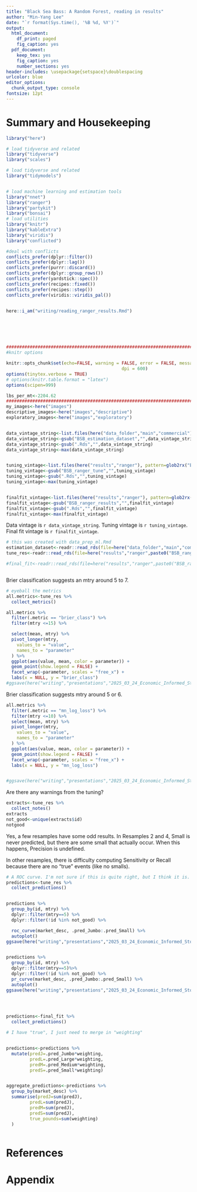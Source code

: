 ```yaml
---
title: "Black Sea Bass: A Random Forest, reading in results"
author: "Min-Yang Lee"
date: "`r format(Sys.time(), '%B %d, %Y')`"
output:
  html_document:
    df_print: paged
    fig_caption: yes
  pdf_document:
    keep_tex: yes
    fig_caption: yes
    number_sections: yes
header-includes: \usepackage{setspace}\doublespacing
urlcolor: blue
editor_options:
  chunk_output_type: console
fontsize: 12pt
---
```


# Summary and Housekeeping


<!---- 
 The global_options chunk loads libraries, sets options, figures out if you're on a desktop or server, sets years, and sets graphing options
 --->
```r


library("here")

# load tidyverse and related
library("tidyverse")
library("scales")

# load tidyverse and related
library("tidymodels")


# load machine learning and estimation tools
library("nnet")
library("ranger")
library("partykit")
library("bonsai")
# load utilities
library("knitr")
library("kableExtra")
library("viridis")
library("conflicted")

#deal with conflicts
conflicts_prefer(dplyr::filter())
conflicts_prefer(dplyr::lag())
conflicts_prefer(purrr::discard())
conflicts_prefer(dplyr::group_rows())
conflicts_prefer(yardstick::spec())
conflicts_prefer(recipes::fixed())
conflicts_prefer(recipes::step())
conflicts_prefer(viridis::viridis_pal())


here::i_am("writing/reading_ranger_results.Rmd")






#############################################################################
#knitr options

knitr::opts_chunk$set(echo=FALSE, warning = FALSE, error = FALSE, message = FALSE, comment = FALSE, cache = FALSE, progress = TRUE, verbose = FALSE, 
											dpi = 600)
options(tinytex.verbose = TRUE)
# options(knitr.table.format = "latex")
options(scipen=999)

lbs_per_mt<-2204.62
#############################################################################
my_images<-here("images")
descriptive_images<-here("images","descriptive")
exploratory_images<-here("images","exploratory")


data_vintage_string<-list.files(here("data_folder","main","commercial"), pattern=glob2rx("BSB_estimation_dataset*Rds"))
data_vintage_string<-gsub("BSB_estimation_dataset","",data_vintage_string)
data_vintage_string<-gsub(".Rds","",data_vintage_string)
data_vintage_string<-max(data_vintage_string)


tuning_vintage<-list.files(here("results","ranger"), pattern=glob2rx("BSB_ranger_tune*Rds"))
tuning_vintage<-gsub("BSB_ranger_tune","",tuning_vintage)
tuning_vintage<-gsub(".Rds","",tuning_vintage)
tuning_vintage<-max(tuning_vintage)


finalfit_vintage<-list.files(here("results","ranger"), pattern=glob2rx("BSB_ranger_results*Rds"))
finalfit_vintage<-gsub("BSB_ranger_results","",finalfit_vintage)
finalfit_vintage<-gsub(".Rds","",finalfit_vintage)
finalfit_vintage<-max(finalfit_vintage)


```

Data vintage is `r data_vintage_string`. Tuning vintage is `r tuning_vintage`.  Final fit vintage is `r finalfit_vintage`.

```r
# this was created with data_prep_ml.Rmd
estimation_dataset<-readr::read_rds(file=here("data_folder","main","commercial",paste0("BSB_estimation_dataset",data_vintage_string,".Rds")))
tune_res<-readr::read_rds(file=here("results","ranger",paste0("BSB_ranger_tune",tuning_vintage,".Rds")))

#final_fit<-readr::read_rds(file=here("results","ranger",paste0("BSB_ranger_results",tuning_vintage,".Rds")))



```

Brier classification suggests an mtry around 5 to 7.

```r

# eyeball the metrics 
all.metrics<-tune_res %>%
  collect_metrics() 

all.metrics %>%
  filter(.metric == "brier_class") %>%
  filter(mtry <=15) %>%

  select(mean, mtry) %>%
  pivot_longer(mtry,
    values_to = "value",
    names_to = "parameter"
  ) %>%
  ggplot(aes(value, mean, color = parameter)) +
  geom_point(show.legend = FALSE) +
  facet_wrap(~parameter, scales = "free_x") +
  labs(x = NULL, y = "brier_class")
#ggsave(here("writing","presentations","2025_03_24_Economic_Informed_Stock_Assessments","brier_class.png"), plot=last_plot())

```

Brier classification suggests mtry around 5 or 6.

```r
all.metrics %>%
  filter(.metric == "mn_log_loss") %>%
  filter(mtry <=10) %>%
  select(mean, mtry) %>%
  pivot_longer(mtry,
    values_to = "value",
    names_to = "parameter"
  ) %>%
  ggplot(aes(value, mean, color = parameter)) +
  geom_point(show.legend = FALSE) +
  facet_wrap(~parameter, scales = "free_x") +
  labs(x = NULL, y = "mn_log_loss")


#ggsave(here("writing","presentations","2025_03_24_Economic_Informed_Stock_Assessments","mn_log_loss.png"), plot=last_plot())
```


Are there any warnings from the tuning?

```r
extracts<-tune_res %>%
  collect_notes()
extracts
not_good<-unique(extracts$id)
notgood
```
Yes, a few resamples have some odd results. In Resamples 2 and 4, Small is never predicted, but there are some small that actually occur.  When this happens, Precision is undefined.

In other resamples, there is difficulty computing Sensitivity or Recall because there are no "true" events (like no smalls).

```r
# A ROC curve. I'm not sure if this is quite right, but I think it is.
predictions<-tune_res %>%
  collect_predictions()


predictions %>%
  group_by(id, mtry) %>%
  dplyr::filter(mtry==5) %>%
  dplyr::filter(!id %in% not_good) %>%

  roc_curve(market_desc, .pred_Jumbo:.pred_Small) %>%
  autoplot()
ggsave(here("writing","presentations","2025_03_24_Economic_Informed_Stock_Assessments","roc_tune.png"), plot=last_plot())


predictions %>%
  group_by(id, mtry) %>%
  dplyr::filter(mtry==5)%>%
  dplyr::filter(!id %in% not_good) %>%
  pr_curve(market_desc, .pred_Jumbo:.pred_Small) %>%
  autoplot()
ggsave(here("writing","presentations","2025_03_24_Economic_Informed_Stock_Assessments","pr_curve_tune.png"), plot=last_plot())


  
```

```r

predictions<-final_fit %>%
  collect_predictions()

# I have "true", I just need to merge in "weighting"  


predictions<-predictions %>%
  mutate(predJ=.pred_Jumbo*weighting,
         predL=.pred_Large*weighting,
         predM=.pred_Medium*weighting,
         predS=.pred_Small*weighting)


aggregate_predictions<-predictions %>%
  group_by(market_desc) %>%
  summarise(predJ=sum(predJ),
         predL=sum(predJ),
         predM=sum(predJ),
         predS=sum(predJ),
         true_pounds=sum(weighting)
  )



```




<!---
\newpage
--->
# References
<div id="refs"></div>





# Appendix{-}